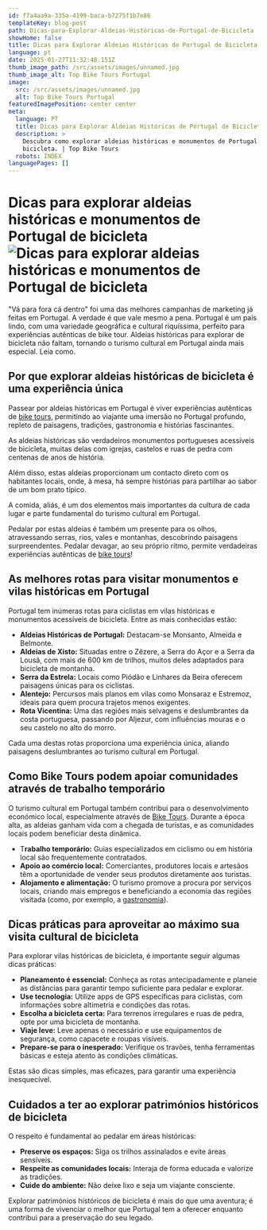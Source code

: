 ```yaml
---
id: f7a4aa9a-335a-4199-baca-b7275f1b7e86
templateKey: blog-post
path: Dicas-para-Explorar-Aldeias-Históricas-de-Portugal-de-Bicicleta
showHome: false
title: Dicas para Explorar Aldeias Históricas de Portugal de Bicicleta
language: pt
date: 2025-01-27T11:32:48.151Z
thumb_image_path: /src/assets/images/unnamed.jpg
thumb_image_alt: Top Bike Tours Portugal
image:
  src: /src/assets/images/unnamed.jpg
  alt: Top Bike Tours Portugal
featuredImagePosition: center center
meta:
  language: PT
  title: Dicas para Explorar Aldeias Históricas de Portugal de Bicicleta
  description: >
    Descubra como explorar aldeias históricas e monumentos de Portugal de
    bicicleta. | Top Bike Tours
  robots: INDEX
languagePages: []
---
```


# Dicas para explorar aldeias históricas e monumentos de Portugal de bicicleta![Dicas para explorar aldeias históricas e monumentos de Portugal de bicicleta](https://lh7-rt.googleusercontent.com/docsz/AD_4nXdmVPsPiJGhhqw7MJaUwNCLjrvBO_ZeU2kGKgwZDpx-E5QktIYPBt4TPLobQSXQ1uJitX8OmfbgnwQAuUd7VdmIxZXr4Ya0zekdzetRYZU4_l7eBrTwG68vdqlJh_o7leUaRVADy-U2drEtLQejKw?key=wRID_5KJqCYrpF_pqMZ3Acuy)

"Vá para fora cá dentro" foi uma das melhores campanhas de marketing já feitas
em Portugal. A verdade é que vale mesmo a pena. Portugal é um país lindo, com
uma variedade geográfica e cultural riquíssima, perfeito para experiências
autênticas de bike tour. Aldeias históricas para explorar de bicicleta não
faltam, tornando o turismo cultural em Portugal ainda mais especial. Leia como.

## Por que explorar aldeias históricas de bicicleta é uma experiência única

Passear por aldeias históricas em Portugal é viver experiências autênticas de
[bike tours](https://topbiketoursportugal.com/), permitindo ao viajante uma
imersão no Portugal profundo, repleto de paisagens, tradições, gastronomia e
histórias fascinantes.

As aldeias históricas são verdadeiros monumentos portugueses acessíveis de
bicicleta, muitas delas com igrejas, castelos e ruas de pedra com centenas de
anos de história. 

Além disso, estas aldeias proporcionam um contacto direto com os habitantes
locais, onde, à mesa, há sempre histórias para partilhar ao sabor de um bom
prato típico.

A comida, aliás, é um dos elementos mais importantes da cultura de cada lugar e
parte fundamental do turismo cultural em Portugal. 

Pedalar por estas aldeias é também um presente para os olhos, atravessando
serras, rios, vales e montanhas, descobrindo paisagens surpreendentes. Pedalar
devagar, ao seu próprio ritmo, permite verdadeiras experiências autênticas de
[bike tours](https://topbiketoursportugal.com/)!

## As melhores rotas para visitar monumentos e vilas históricas em Portugal

Portugal tem inúmeras rotas para ciclistas em vilas históricas e monumentos
acessíveis de bicicleta. Entre as mais conhecidas estão:

- **Aldeias Históricas de Portugal:** Destacam-se Monsanto, Almeida e Belmonte.
- **Aldeias de Xisto:** Situadas entre o Zêzere, a Serra do Açor e a Serra da
  Lousã, com mais de 600 km de trilhos, muitos deles adaptados para bicicleta de
  montanha.
- **Serra da Estrela:** Locais como Piódão e Linhares da Beira oferecem
  paisagens únicas para os ciclistas.
- **Alentejo:** Percursos mais planos em vilas como Monsaraz e Estremoz, ideais
  para quem procura trajetos menos exigentes.
- **Rota Vicentina:** Uma das regiões mais selvagens e deslumbrantes da costa
  portuguesa, passando por Aljezur, com influências mouras e o seu castelo no
  alto do morro.

Cada uma destas rotas proporciona uma experiência única, aliando paisagens
deslumbrantes ao turismo cultural em Portugal.

## Como Bike Tours podem apoiar comunidades através de trabalho temporário

O turismo cultural em Portugal também contribui para o desenvolvimento económico
local, especialmente através de [Bike Tours](https://topbiketoursportugal.com/).
Durante a época alta, as aldeias ganham vida com a chegada de turistas, e as
comunidades locais podem beneficiar desta dinâmica.

- T**rabalho temporário:** Guias especializados em ciclismo ou em história local
  são frequentemente contratados.
- **Apoio ao comércio local:** Comerciantes, produtores locais e artesãos têm a
  oportunidade de vender seus produtos diretamente aos turistas.
- **Alojamento e alimentação:** O turismo promove a procura por serviços locais,
  criando mais empregos e beneficiando a economia das regiões visitada (como,
  por exemplo, a
  [gastronomia](https://topbiketoursportugal.com/pt/posts/ciclismo-e-gastronomia-como-viver-a-beleza-do-porto-no-seu-melhor//)).

## Dicas práticas para aproveitar ao máximo sua visita cultural de bicicleta

Para explorar vilas históricas de bicicleta, é importante seguir algumas dicas
práticas:

- **Planeamento é essencial:** Conheça as rotas antecipadamente e planeie as
  distâncias para garantir tempo suficiente para pedalar e explorar.
- **Use tecnologia:** Utilize apps de GPS específicas para ciclistas, com
  informações sobre altimetria e condições das rotas.
- **Escolha a bicicleta certa:** Para terrenos irregulares e ruas de pedra, opte
  por uma bicicleta de montanha.
- **Viaje leve:** Leve apenas o necessário e use equipamentos de segurança, como
  capacete e roupas visíveis.
- **Prepare-se para o inesperado:** Verifique os travões, tenha ferramentas
  básicas e esteja atento às condições climáticas.

Estas são dicas simples, mas eficazes, para garantir uma experiência
inesquecível.

## Cuidados a ter ao explorar patrimónios históricos de bicicleta

O respeito é fundamental ao pedalar em áreas históricas:

- **Preserve os espaços:** Siga os trilhos assinalados e evite áreas sensíveis.
- **Respeite as comunidades locais:** Interaja de forma educada e valorize as
  tradições.
- **Cuide do ambiente:** Não deixe lixo e seja um viajante consciente.

Explorar patrimónios históricos de bicicleta é mais do que uma aventura; é uma
forma de vivenciar o melhor que Portugal tem a oferecer enquanto contribui para
a preservação do seu legado.
